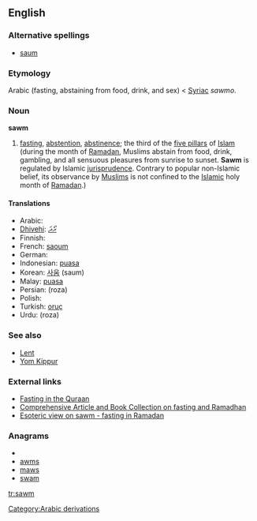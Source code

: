 ==English==
{{wikipedia}}
{{wikiquote}}

===Alternative spellings===
* [[saum]]

===Etymology===
Arabic {{Arab|[[صوم]]}} ''{{IPAchar|(ʂawm)}}'' (fasting, abstaining from food, drink, and sex) < [[Syriac]] ''sawmo''.

===Noun===
'''sawm'''

# {{Islam}} [[fasting]], [[abstention]], [[abstinence]]; the third of the [[five pillars]] of [[Islam]] (during the month of [[Ramadan]], Muslims abstain from food, drink, gambling, and all sensuous pleasures from sunrise to sunset. '''Sawm''' is regulated by Islamic [[jurisprudence]]. Contrary to popular non-Islamic belief, its observance by [[Muslim]]s is not confined to the [[Islamic]] holy month of [[Ramadan]].)

====Translations====
* Arabic: {{Arab|[[صوم]]}} {{IPAchar|(ʂawm)}} {{m}}
* [[Dhivehi]]: [[ރޯދަ]]
* Finnish: {{t-|fi|saum}}
* French: [[saoum]] {{m}}
* German: {{t+|de|Saum}}
* Indonesian: [[puasa]]
* Korean: [[사움]] (saum)
* Malay: [[puasa]]
* Persian: {{fa-Arab|[[روزه]]}} (roza)
* Polish: {{t-|pl|saum|m}}
* Turkish: [[oruç]]
* Urdu: {{ur-Arab|[[روزہ]]}} (roza) {{m}}

===See also===
* [[Lent]]
* [[Yom Kippur]]

===External links===
* [http://www.haqislam.org/ramadan/fasting-in-quraan.htm Fasting in the Quraan]
* [http://abdurrahman.org/ramadhan/index.html Comprehensive Article and Book Collection on fasting and Ramadhan]
* [http://www.islamfrominside.com/Pages/Articles/Fast%20until%20the%20night%20%28Ramadan%29.html Esoteric view on sawm - fasting in Ramadan]

===Anagrams===
* {{alphagram|amsw}}
* [[awms#English|awms]]
* [[maws#English|maws]]
* [[swam#English|swam]]

[[Category:Arabic derivations]]

[[tr:sawm]]